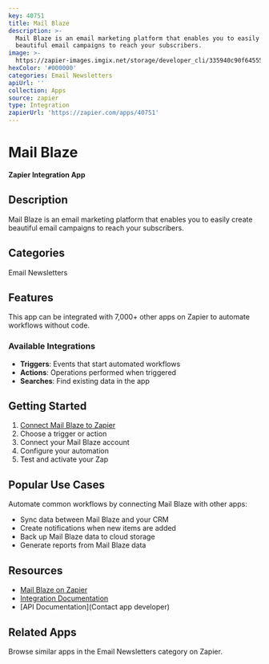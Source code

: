 ```yaml
---
key: 40751
title: Mail Blaze
description: >-
  Mail Blaze is an email marketing platform that enables you to easily create
  beautiful email campaigns to reach your subscribers.
image: >-
  https://zapier-images.imgix.net/storage/developer_cli/335940c90f64555c5cb5d14fd313df18.png?auto=format%2Ccompress&ixlib=python-3.0.0&q=50
hexColor: '#000000'
categories: Email Newsletters
apiUrl: ''
collection: Apps
source: zapier
type: Integration
zapierUrl: 'https://zapier.com/apps/40751'
---
```

# Mail Blaze

**Zapier Integration App**

## Description

Mail Blaze is an email marketing platform that enables you to easily create beautiful email campaigns to reach your subscribers.

## Categories

Email Newsletters

## Features

This app can be integrated with 7,000+ other apps on Zapier to automate workflows without code.

### Available Integrations

- **Triggers**: Events that start automated workflows
- **Actions**: Operations performed when triggered
- **Searches**: Find existing data in the app

## Getting Started

1. [Connect Mail Blaze to Zapier](https://zapier.com/apps/40751)
2. Choose a trigger or action
3. Connect your Mail Blaze account
4. Configure your automation
5. Test and activate your Zap

## Popular Use Cases

Automate common workflows by connecting Mail Blaze with other apps:

- Sync data between Mail Blaze and your CRM
- Create notifications when new items are added
- Back up Mail Blaze data to cloud storage
- Generate reports from Mail Blaze data

## Resources

- [Mail Blaze on Zapier](https://zapier.com/apps/40751)
- [Integration Documentation](https://zapier.com/apps/40751/integrations)
- [API Documentation](Contact app developer)

## Related Apps

Browse similar apps in the Email Newsletters category on Zapier.
